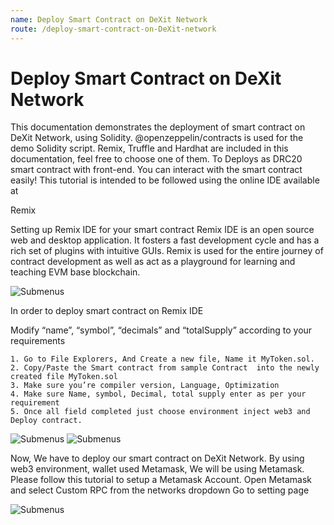 ```yaml
---
name: Deploy Smart Contract on DeXit Network 
route: /deploy-smart-contract-on-DeXit-network 
---
```




# Deploy Smart Contract on DeXit Network

This documentation demonstrates the deployment of smart contract on DeXit Network, using Solidity. @openzeppelin/contracts is used for the demo Solidity script. Remix, Truffle and Hardhat are included in this documentation, feel free to choose one of them.
To Deploys as DRC20 smart contract with front-end. You can interact with the smart contract easily!  This tutorial is intended to be followed using the online IDE available at

Remix

Setting up Remix IDE for your smart contract
Remix IDE is an open source web and desktop application. It fosters a fast development cycle and has a rich set of plugins with intuitive GUIs. Remix is used for the entire journey of contract development as well as act as a playground for learning and teaching EVM base blockchain. 


<img src={remixIDEPic} alt="Submenus" />

In order to deploy smart contract on Remix IDE 

Modify “name”, “symbol”, “decimals” and “totalSupply” according to your requirements

    1. Go to File Explorers, And Create a new file, Name it MyToken.sol. 
    2. Copy/Paste the Smart contract from sample Contract  into the newly created file MyToken.sol
    3. Make sure you’re compiler version, Language, Optimization 
    4. Make sure Name, symbol, Decimal, total supply enter as per your requirement 
    5. Once all field completed just choose environment inject web3 and Deploy contract. 

<img src={solidityCompilerPic} alt="Submenus" />

<img src={ideWithMetamaskPic} alt="Submenus" />

Now, We have to deploy our smart contract on DeXit Network. By using web3 environment, wallet used Metamask,
 We will be using Metamask. Please follow this tutorial to setup a Metamask Account. 
 Open Metamask and select Custom RPC from the networks dropdown Go to setting page

<img src={tokenIDEPic} alt="Submenus" />